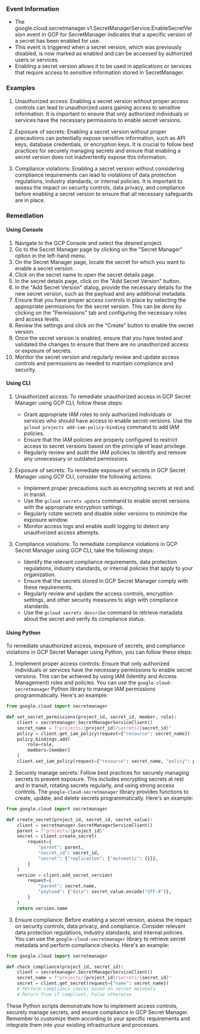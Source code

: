 
### Event Information

- The google.cloud.secretmanager.v1.SecretManagerService.EnableSecretVersion event in GCP for SecretManager indicates that a specific version of a secret has been enabled for use.
- This event is triggered when a secret version, which was previously disabled, is now marked as enabled and can be accessed by authorized users or services.
- Enabling a secret version allows it to be used in applications or services that require access to sensitive information stored in SecretManager.


### Examples

1. Unauthorized access: Enabling a secret version without proper access controls can lead to unauthorized users gaining access to sensitive information. It is important to ensure that only authorized individuals or services have the necessary permissions to enable secret versions.

2. Exposure of secrets: Enabling a secret version without proper precautions can potentially expose sensitive information, such as API keys, database credentials, or encryption keys. It is crucial to follow best practices for securely managing secrets and ensure that enabling a secret version does not inadvertently expose this information.

3. Compliance violations: Enabling a secret version without considering compliance requirements can lead to violations of data protection regulations, industry standards, or internal policies. It is important to assess the impact on security controls, data privacy, and compliance before enabling a secret version to ensure that all necessary safeguards are in place.

### Remediation

#### Using Console

1. Navigate to the GCP Console and select the desired project.
2. Go to the Secret Manager page by clicking on the "Secret Manager" option in the left-hand menu.
3. On the Secret Manager page, locate the secret for which you want to enable a secret version.
4. Click on the secret name to open the secret details page.
5. In the secret details page, click on the "Add Secret Version" button.
6. In the "Add Secret Version" dialog, provide the necessary details for the new secret version, such as the payload and any additional metadata.
7. Ensure that you have proper access controls in place by selecting the appropriate permissions for the secret version. This can be done by clicking on the "Permissions" tab and configuring the necessary roles and access levels.
8. Review the settings and click on the "Create" button to enable the secret version.
9. Once the secret version is enabled, ensure that you have tested and validated the changes to ensure that there are no unauthorized access or exposure of secrets.
10. Monitor the secret version and regularly review and update access controls and permissions as needed to maintain compliance and security.

#### Using CLI

1. Unauthorized access: To remediate unauthorized access in GCP Secret Manager using GCP CLI, follow these steps:
   - Grant appropriate IAM roles to only authorized individuals or services who should have access to enable secret versions. Use the `gcloud projects add-iam-policy-binding` command to add IAM policies.
   - Ensure that the IAM policies are properly configured to restrict access to secret versions based on the principle of least privilege.
   - Regularly review and audit the IAM policies to identify and remove any unnecessary or outdated permissions.

2. Exposure of secrets: To remediate exposure of secrets in GCP Secret Manager using GCP CLI, consider the following actions:
   - Implement proper precautions such as encrypting secrets at rest and in transit.
   - Use the `gcloud secrets update` command to enable secret versions with the appropriate encryption settings.
   - Regularly rotate secrets and disable older versions to minimize the exposure window.
   - Monitor access logs and enable audit logging to detect any unauthorized access attempts.

3. Compliance violations: To remediate compliance violations in GCP Secret Manager using GCP CLI, take the following steps:
   - Identify the relevant compliance requirements, data protection regulations, industry standards, or internal policies that apply to your organization.
   - Ensure that the secrets stored in GCP Secret Manager comply with these requirements.
   - Regularly review and update the access controls, encryption settings, and other security measures to align with compliance standards.
   - Use the `gcloud secrets describe` command to retrieve metadata about the secret and verify its compliance status.

#### Using Python

To remediate unauthorized access, exposure of secrets, and compliance violations in GCP Secret Manager using Python, you can follow these steps:

1. Implement proper access controls: Ensure that only authorized individuals or services have the necessary permissions to enable secret versions. This can be achieved by using IAM (Identity and Access Management) roles and policies. You can use the `google-cloud-secretmanager` Python library to manage IAM permissions programmatically. Here's an example:

```python
from google.cloud import secretmanager

def set_secret_permissions(project_id, secret_id, member, role):
    client = secretmanager.SecretManagerServiceClient()
    secret_name = f"projects/{project_id}/secrets/{secret_id}"
    policy = client.get_iam_policy(request={"resource": secret_name})
    policy.bindings.add(
        role=role,
        members=[member]
    )
    client.set_iam_policy(request={"resource": secret_name, "policy": policy})
```

2. Securely manage secrets: Follow best practices for securely managing secrets to prevent exposure. This includes encrypting secrets at rest and in transit, rotating secrets regularly, and using strong access controls. The `google-cloud-secretmanager` library provides functions to create, update, and delete secrets programmatically. Here's an example:

```python
from google.cloud import secretmanager

def create_secret(project_id, secret_id, secret_value):
    client = secretmanager.SecretManagerServiceClient()
    parent = f"projects/{project_id}"
    secret = client.create_secret(
        request={
            "parent": parent,
            "secret_id": secret_id,
            "secret": {"replication": {"automatic": {}}},
        }
    )
    version = client.add_secret_version(
        request={
            "parent": secret.name,
            "payload": {"data": secret_value.encode("UTF-8")},
        }
    )
    return version.name
```

3. Ensure compliance: Before enabling a secret version, assess the impact on security controls, data privacy, and compliance. Consider relevant data protection regulations, industry standards, and internal policies. You can use the `google-cloud-secretmanager` library to retrieve secret metadata and perform compliance checks. Here's an example:

```python
from google.cloud import secretmanager

def check_compliance(project_id, secret_id):
    client = secretmanager.SecretManagerServiceClient()
    secret_name = f"projects/{project_id}/secrets/{secret_id}"
    secret = client.get_secret(request={"name": secret_name})
    # Perform compliance checks based on secret metadata
    # Return True if compliant, False otherwise
```

These Python scripts demonstrate how to implement access controls, securely manage secrets, and ensure compliance in GCP Secret Manager. Remember to customize them according to your specific requirements and integrate them into your existing infrastructure and processes.

